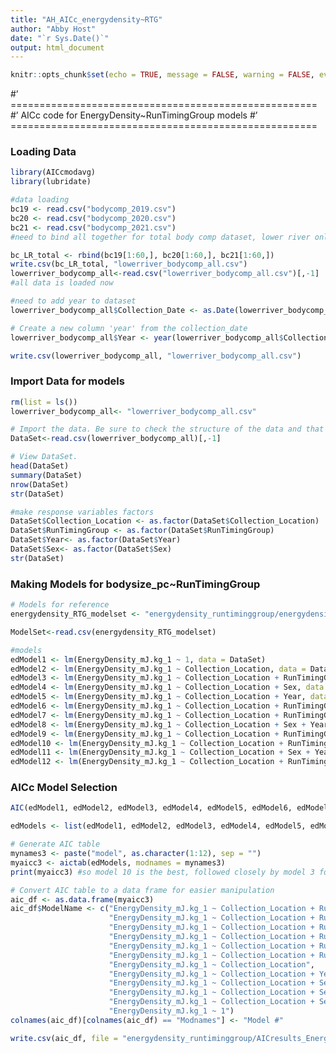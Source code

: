 ```yaml
---
title: "AH_AICc_energydensity~RTG"
author: "Abby Host"
date: "`r Sys.Date()`"
output: html_document
---
```


```r
knitr::opts_chunk$set(echo = TRUE, message = FALSE, warning = FALSE, eval = TRUE)
```

#' =====================================================
#' AICc code for EnergyDensity~RunTimingGroup models
#' =====================================================

### Loading Data
```r
library(AICcmodavg)
library(lubridate)

#data loading
bc19 <- read.csv("bodycomp_2019.csv")
bc20 <- read.csv("bodycomp_2020.csv")
bc21 <- read.csv("bodycomp_2021.csv")
#need to bind all together for total body comp dataset, lower river only

bc_LR_total <- rbind(bc19[1:60,], bc20[1:60,], bc21[1:60,])
write.csv(bc_LR_total, "lowerriver_bodycomp_all.csv")
lowerriver_bodycomp_all<-read.csv("lowerriver_bodycomp_all.csv")[,-1]
#all data is loaded now

#need to add year to dataset
lowerriver_bodycomp_all$Collection_Date <- as.Date(lowerriver_bodycomp_all$Collection_Date)

# Create a new column 'year' from the collection_date
lowerriver_bodycomp_all$Year <- year(lowerriver_bodycomp_all$Collection_Date)

write.csv(lowerriver_bodycomp_all, "lowerriver_bodycomp_all.csv")
```

### Import Data for models
```r
rm(list = ls())
lowerriver_bodycomp_all<- "lowerriver_bodycomp_all.csv"

# Import the data. Be sure to check the structure of the data and that R is reading continuous and categorical variables appropriately.
DataSet<-read.csv(lowerriver_bodycomp_all)[,-1]

# View DataSet.
head(DataSet)
summary(DataSet)
nrow(DataSet)
str(DataSet)

#make response variables factors
DataSet$Collection_Location <- as.factor(DataSet$Collection_Location) 
DataSet$RunTimingGroup <- as.factor(DataSet$RunTimingGroup)
DataSet$Year<- as.factor(DataSet$Year)
DataSet$Sex<- as.factor(DataSet$Sex)
str(DataSet)

```

### Making Models for bodysize_pc~RunTimingGroup
```r
# Models for reference
energydensity_RTG_modelset <- "energydensity_runtiminggroup/energydensity~RunTimingGroup_modelset.csv"

ModelSet<-read.csv(energydensity_RTG_modelset)

#models
edModel1 <- lm(EnergyDensity_mJ.kg_1 ~ 1, data = DataSet)
edModel2 <- lm(EnergyDensity_mJ.kg_1 ~ Collection_Location, data = DataSet)
edModel3 <- lm(EnergyDensity_mJ.kg_1 ~ Collection_Location + RunTimingGroup, data = DataSet)
edModel4 <- lm(EnergyDensity_mJ.kg_1 ~ Collection_Location + Sex, data = DataSet)
edModel5 <- lm(EnergyDensity_mJ.kg_1 ~ Collection_Location + Year, data = DataSet)
edModel6 <- lm(EnergyDensity_mJ.kg_1 ~ Collection_Location + RunTimingGroup + Sex, data = DataSet)
edModel7 <- lm(EnergyDensity_mJ.kg_1 ~ Collection_Location + RunTimingGroup + Year, data = DataSet)
edModel8 <- lm(EnergyDensity_mJ.kg_1 ~ Collection_Location + Sex + Year, data = DataSet)
edModel9 <- lm(EnergyDensity_mJ.kg_1 ~ Collection_Location + RunTimingGroup + Sex + RunTimingGroup:Sex, data = DataSet)
edModel10 <- lm(EnergyDensity_mJ.kg_1 ~ Collection_Location + RunTimingGroup + Year + RunTimingGroup:Year, data = DataSet)
edModel11 <- lm(EnergyDensity_mJ.kg_1 ~ Collection_Location + Sex + Year + Sex:Year, data = DataSet)
edModel12 <- lm(EnergyDensity_mJ.kg_1 ~ Collection_Location + RunTimingGroup + Sex + Year, data = DataSet)

```

### AICc Model Selection
```r
AIC(edModel1, edModel2, edModel3, edModel4, edModel5, edModel6, edModel7, edModel8, edModel9, edModel10, edModel11, edModel12)

edModels <- list(edModel1, edModel2, edModel3, edModel4, edModel5, edModel6, edModel7, edModel8, edModel9, edModel10, edModel11, edModel12)

# Generate AIC table
mynames3 <- paste("model", as.character(1:12), sep = "")
myaicc3 <- aictab(edModels, modnames = mynames3)
print(myaicc3) #so model 10 is the best, followed closely by model 3 for energy density as response variable

# Convert AIC table to a data frame for easier manipulation
aic_df <- as.data.frame(myaicc3)
aic_df$ModelName <- c("EnergyDensity_mJ.kg_1 ~ Collection_Location + RunTimingGroup + Year + RunTimingGroup:Year", 
                      "EnergyDensity_mJ.kg_1 ~ Collection_Location + RunTimingGroup", 
                      "EnergyDensity_mJ.kg_1 ~ Collection_Location + RunTimingGroup + Year", 
                      "EnergyDensity_mJ.kg_1 ~ Collection_Location + RunTimingGroup + Sex", 
                      "EnergyDensity_mJ.kg_1 ~ Collection_Location + RunTimingGroup + Sex + RunTimingGroup:Sex", 
                      "EnergyDensity_mJ.kg_1 ~ Collection_Location + RunTimingGroup + Sex + Year", 
                      "EnergyDensity_mJ.kg_1 ~ Collection_Location", 
                      "EnergyDensity_mJ.kg_1 ~ Collection_Location + Year", 
                      "EnergyDensity_mJ.kg_1 ~ Collection_Location + Sex", 
                      "EnergyDensity_mJ.kg_1 ~ Collection_Location + Sex + Year", 
                      "EnergyDensity_mJ.kg_1 ~ Collection_Location + Sex + Year + Sex:Year", 
                      "EnergyDensity_mJ.kg_1 ~ 1")
colnames(aic_df)[colnames(aic_df) == "Modnames"] <- "Model #"

write.csv(aic_df, file = "energydensity_runtiminggroup/AICresults_EnergyDensity~RunTimingGroup.csv", row.names = FALSE)

```



















